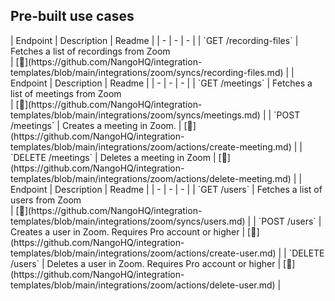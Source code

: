 
## Pre-built use cases

<AccordionGroup>


<Accordion title="Cloud Recordings">
| Endpoint | Description | Readme |
| - | - | - |
| `GET /recording-files` | Fetches a list of recordings from Zoom<br /> | [🔗](https://github.com/NangoHQ/integration-templates/blob/main/integrations/zoom/syncs/recording-files.md) |
</Accordion>


<Accordion title="Meetings">
| Endpoint | Description | Readme |
| - | - | - |
| `GET /meetings` | Fetches a list of meetings from Zoom<br /> | [🔗](https://github.com/NangoHQ/integration-templates/blob/main/integrations/zoom/syncs/meetings.md) |
| `POST /meetings` | Creates a meeting in Zoom. | [🔗](https://github.com/NangoHQ/integration-templates/blob/main/integrations/zoom/actions/create-meeting.md) |
| `DELETE /meetings` | Deletes a meeting in Zoom | [🔗](https://github.com/NangoHQ/integration-templates/blob/main/integrations/zoom/actions/delete-meeting.md) |
</Accordion>


<Accordion title="Users">
| Endpoint | Description | Readme |
| - | - | - |
| `GET /users` | Fetches a list of users from Zoom<br /> | [🔗](https://github.com/NangoHQ/integration-templates/blob/main/integrations/zoom/syncs/users.md) |
| `POST /users` | Creates a user in Zoom. Requires Pro account or higher | [🔗](https://github.com/NangoHQ/integration-templates/blob/main/integrations/zoom/actions/create-user.md) |
| `DELETE /users` | Deletes a user in Zoom. Requires Pro account or higher | [🔗](https://github.com/NangoHQ/integration-templates/blob/main/integrations/zoom/actions/delete-user.md) |
</Accordion>

</AccordionGroup>
